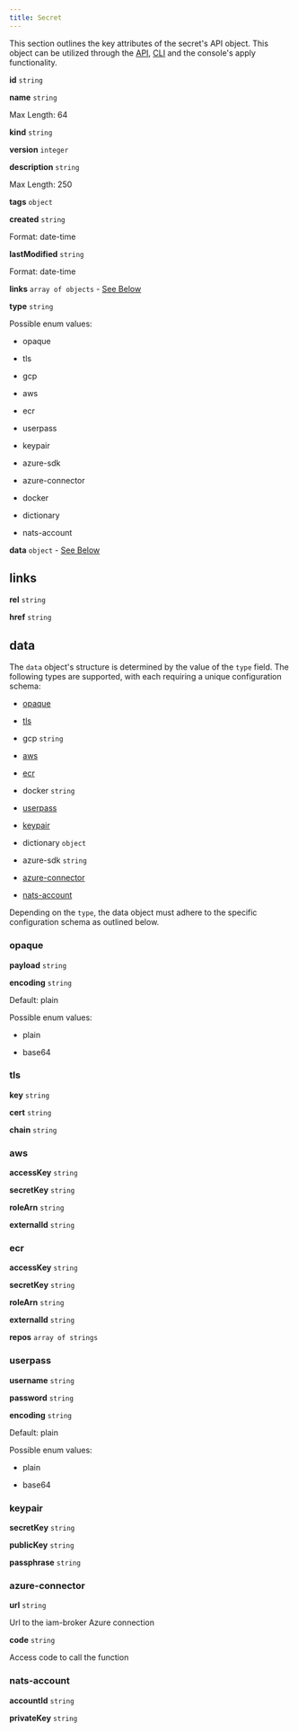 ```yaml
---
title: Secret
---
```


This section outlines the key attributes of the secret's API object. This object can be utilized through the [API](/api-reference/api), [CLI](/api-reference/cli) and the console's apply functionality.

**id** `string`

**name** `string`

Max Length: 64

**kind** `string`

**version** `integer`

**description** `string`

Max Length: 250

**tags** `object`

**created** `string`

Format: date-time

**lastModified** `string`

Format: date-time

**links** `array of objects` - [See Below](#attribute-links)

**type** `string`

Possible enum values:

*   opaque
    
*   tls
    
*   gcp
    
*   aws
    
*   ecr
    
*   userpass
    
*   keypair
    
*   azure-sdk
    
*   azure-connector
    
*   docker
    
*   dictionary
    
*   nats-account
    

**data** `object` - [See Below](#attribute-data)

links[](/schemas/secret#attribute-links)
---------------------------------------------------------------------

**rel** `string`

**href** `string`

data[](/schemas/secret#attribute-data)
-------------------------------------------------------------------

The `data` object's structure is determined by the value of the `type` field. The following types are supported, with each requiring a unique configuration schema:

*   [opaque](#attribute-data-opaque)
    
*   [tls](#attribute-data-tls)
    
*   gcp `string`
    
*   [aws](#attribute-data-aws)
    
*   [ecr](#attribute-data-ecr)
    
*   docker `string`
    
*   [userpass](#attribute-data-userpass)
    
*   [keypair](#attribute-data-keypair)
    
*   dictionary `object`
    
*   azure-sdk `string`
    
*   [azure-connector](#attribute-data-azure-connector)
    
*   [nats-account](#attribute-data-nats-account)
    

Depending on the `type`, the data object must adhere to the specific configuration schema as outlined below.

### opaque[](/schemas/secret#attribute-data-opaque)

**payload** `string`

**encoding** `string`

Default: plain

Possible enum values:

*   plain
    
*   base64
    

### tls[](/schemas/secret#attribute-data-tls)

**key** `string`

**cert** `string`

**chain** `string`

### aws[](/schemas/secret#attribute-data-aws)

**accessKey** `string`

**secretKey** `string`

**roleArn** `string`

**externalId** `string`

### ecr[](/schemas/secret#attribute-data-ecr)

**accessKey** `string`

**secretKey** `string`

**roleArn** `string`

**externalId** `string`

**repos** `array of strings`

### userpass[](/schemas/secret#attribute-data-userpass)

**username** `string`

**password** `string`

**encoding** `string`

Default: plain

Possible enum values:

*   plain
    
*   base64
    

### keypair[](/schemas/secret#attribute-data-keypair)

**secretKey** `string`

**publicKey** `string`

**passphrase** `string`

### azure-connector[](/schemas/secret#attribute-data-azure-connector)

**url** `string`

Url to the iam-broker Azure connection

**code** `string`

Access code to call the function

### nats-account[](/schemas/secret#attribute-data-nats-account)

**accountId** `string`

**privateKey** `string`